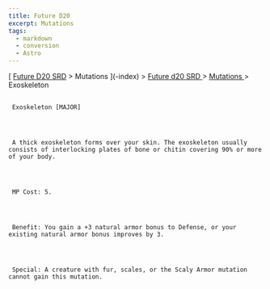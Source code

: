 ```yaml
---
title: Future D20
excerpt: Mutations
tags:
  - markdown
  - conversion
  - Astro
---
```







[
[Future D20 SRD]( / ) > Mutations
     ](-index)
     >
     [
      Future d20 SRD
     ](future-d20-srd-index)
     >
     [
      Mutations
     ](future-d20-srd-mutations-index)
     > Exoskeleton
    





## 
     Exoskeleton [MAJOR]
    



     A thick exoskeleton forms over your skin. The exoskeleton usually consists of interlocking plates of bone or chitin covering 90% or more of your body.
    



     MP Cost: 5.
    



     Benefit: You gain a +3 natural armor bonus to Defense, or your existing natural armor bonus improves by 3.
    



     Special: A creature with fur, scales, or the Scaly Armor mutation cannot gain this mutation.
    




